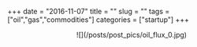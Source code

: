 +++ 
date = "2016-11-07"
title = ""
slug = ""
tags = ["oil","gas","commodities"]
categories = ["startup"]
+++
<center>
![](/posts/post_pics/oil_flux_0.jpg)
</center>